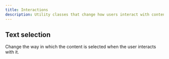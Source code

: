```yaml
---
title: Interactions
description: Utility classes that change how users interact with contents of a website.
---
```



<h2 id="text-selection" className="h1 font-weight-bold mt-3">
  Text selection
  <a
    className="header-link text-light text-decoration-none font-weight-normal"
    href="#text-selection"
    aria-label="anchor"
  ></a>
</h2>
<CodeBlock code={InteractionTextSelection}>
  Change the way in which the content is selected when the user interacts with
  it.
</CodeBlock>
